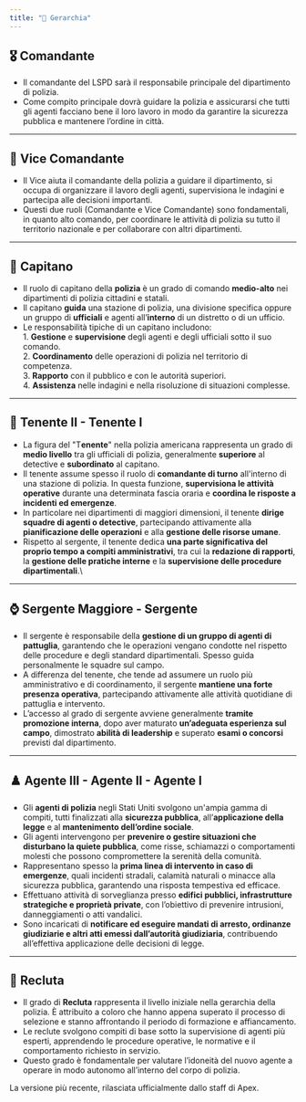 ```yaml
---
title: "👑 Gerarchia"
---
```


## 🎖️ **Comandante**

- Il comandante del LSPD sarà il responsabile principale del dipartimento di polizia.
- Come compito principale dovrà guidare la polizia e assicurarsi che tutti gli agenti facciano bene il loro lavoro in modo da garantire la sicurezza pubblica e mantenere l’ordine in città.

---

## &#x20;🏅 Vice Comandante

- Il Vice aiuta il comandante della polizia a guidare il dipartimento, si occupa di organizzare il lavoro degli agenti, supervisiona le indagini e partecipa alle decisioni importanti.
- Questi due ruoli (Comandante e Vice Comandante) sono fondamentali, in quanto alto comando, per coordinare le attività di polizia su tutto il territorio nazionale e per collaborare con altri dipartimenti.

---

## **🎯 Capitano**

- Il ruolo di capitano della **polizia** è un grado di comando **medio-alto** nei dipartimenti di polizia cittadini e statali.&#x20;
- Il capitano **guida** una stazione di polizia, una divisione specifica oppure un gruppo di **ufficiali** e agenti all’**interno** di un distretto o di un ufficio.&#x20;
- Le responsabilità tipiche di un capitano includono:\
  1\. **Gestione** e **supervisione** degli agenti e degli ufficiali sotto il suo comando.\
  2\. **Coordinamento** delle operazioni di polizia nel territorio di competenza.\
  3\. **Rapporto** con il pubblico e con le autorità superiori.\
  4\. **Assistenza** nelle indagini e nella risoluzione di situazioni complesse.

---

## 🧿 Tenente II - Tenente I

- La figura del "T**enente**" nella polizia americana rappresenta un grado di **medio livello** tra gli ufficiali di polizia, generalmente **superiore** al detective e **subordinato** al capitano.&#x20;
- Il tenente assume spesso il ruolo di **comandante di turno** all'interno di una stazione di polizia. In questa funzione, **supervisiona le attività operative** durante una determinata fascia oraria e **coordina le risposte a incidenti ed emergenze**.
- In particolare nei dipartimenti di maggiori dimensioni, il tenente **dirige squadre di agenti o detective**, partecipando attivamente alla **pianificazione delle operazioni** e alla **gestione delle risorse umane**.
- Rispetto al sergente, il tenente dedica **una parte significativa del proprio tempo a compiti amministrativi**, tra cui la **redazione di rapporti**, la **gestione delle pratiche interne** e la **supervisione delle procedure dipartimentali**.\

---

## ⌚ Sergente Maggiore - Sergente

- Il sergente è responsabile della **gestione di un gruppo di agenti di pattuglia**, garantendo che le operazioni vengano condotte nel rispetto delle procedure e degli standard dipartimentali. Spesso guida personalmente le squadre sul campo.
- A differenza del tenente, che tende ad assumere un ruolo più amministrativo e di coordinamento, il sergente **mantiene una forte presenza operativa**, partecipando attivamente alle attività quotidiane di pattuglia e intervento.
- L’accesso al grado di sergente avviene generalmente **tramite promozione interna**, dopo aver maturato **un’adeguata esperienza sul campo**, dimostrato **abilità di leadership** e superato **esami o concorsi** previsti dal dipartimento. &#x20;

---

## ♟️ Agente III - Agente II - Agente I

- Gli **agenti di polizia** negli Stati Uniti svolgono un'ampia gamma di compiti, tutti finalizzati alla **sicurezza pubblica**, all’**applicazione della legge** e al **mantenimento dell’ordine sociale**.
- Gli agenti intervengono per **prevenire o gestire situazioni che disturbano la quiete pubblica**, come risse, schiamazzi o comportamenti molesti che possono compromettere la serenità della comunità.
- Rappresentano spesso la **prima linea di intervento in caso di emergenze**, quali incidenti stradali, calamità naturali o minacce alla sicurezza pubblica, garantendo una risposta tempestiva ed efficace.
- Effettuano attività di sorveglianza presso **edifici pubblici, infrastrutture strategiche e proprietà private**, con l’obiettivo di prevenire intrusioni, danneggiamenti o atti vandalici.
- Sono incaricati di **notificare ed eseguire mandati di arresto, ordinanze giudiziarie e altri atti emessi dall’autorità giudiziaria**, contribuendo all’effettiva applicazione delle decisioni di legge.

---

## 🪪 Recluta

- Il grado di **Recluta** rappresenta il livello iniziale nella gerarchia della polizia. È attribuito a coloro che hanno appena superato il processo di selezione e stanno affrontando il periodo di formazione e affiancamento.
- Le reclute svolgono compiti di base sotto la supervisione di agenti più esperti, apprendendo le procedure operative, le normative e il comportamento richiesto in servizio.
- Questo grado è fondamentale per valutare l’idoneità del nuovo agente a operare in modo autonomo all’interno del corpo di polizia.

<Update label="25/09/2025" description="v1.0.0">
  La versione più recente, rilasciata ufficialmente dallo staff di Apex.
</Update>
